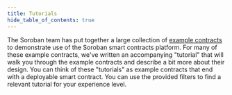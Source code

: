 ```yaml
---
title: Tutorials
hide_table_of_contents: true
---
```



The Soroban team has put together a large collection of [example contracts] to demonstrate use of the Soroban smart contracts platform. For many of these example contracts, we've written an accompanying "tutorial" that will walk you through the example contracts and describe a bit more about their design. You can think of these "tutorials" as example contracts that end with a deployable smart contract. You can use the provided filters to find a relevant tutorial for your experience level.

<DocCardList />

[example contracts]: https://github.com/stellar/soroban-examples
